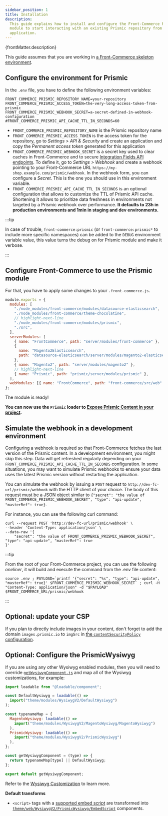 ```yaml
---
sidebar_position: 1
title: Installation
description:
  This guide explains how to install and configure the Front-Commerce Prismic
  module to start interacting with an existing Prismic repository from your
  application.
---
```


<p>{frontMatter.description}</p>

This guide assumes that you are working in
[a Front-Commerce skeleton environment](https://gitlab.blackswift.cloud/front-commerce/front-commerce-skeleton/).

## Configure the environment for Prismic

In the `.env` file, you have to define the following environment variables:

```shell
FRONT_COMMERCE_PRISMIC_REPOSITORY_NAME=your-repository
FRONT_COMMERCE_PRISMIC_ACCESS_TOKEN=the-very-long-access-token-from-prismic
FRONT_COMMERCE_PRISMIC_WEBHOOK_SECRET=a-secret-defined-in-webhook-configuration
#FRONT_COMMERCE_PRISMIC_API_CACHE_TTL_IN_SECONDS=60
```

- `FRONT_COMMERCE_PRISMIC_REPOSITORY_NAME` is the Prismic repository name
- `FRONT_COMMERCE_PRISMIC_ACCESS_TOKEN` is the access token for the repository,
  go to _Settings > API & Security_ and create an application and copy the
  _Permanent access token_ generated for this application
- `FRONT_COMMERCE_PRISMIC_WEBHOOK_SECRET` is a secret key used to clear caches
  in Front-Commerce and to secure
  [Integration Fields API endpoints](/docs/prismic/integration-fields). To
  define it, go to _Settings > Webhook_ and create a webhook pointing to your
  Front-Commerce URL `https://my-shop.example.com/prismic/webhook`. In the
  webhook form, you can configure a _Secret_. This is the one you should use in
  this environment variable.
- `FRONT_COMMERCE_PRISMIC_API_CACHE_TTL_IN_SECONDS` is an optional configuration
  that allows to customize the TTL of Prismic API cache. Shortening it allows to
  prioritize data freshness in environments not targeted by a Prismic webhook
  over performance. **It defaults to 23h in production environments and 1min in
  staging and dev environments.**

:::tip

In case of trouble, `front-commerce:prismic` (or `front-commerce:prismic*` to
include more specific namespaces) can be added to the `DEBUG` environment
variable value, this value turns the debug on for Prismic module and make it
verbose.

:::

## Configure Front-Commerce to use the Prismic module

For that, you have to apply some changes to your `.front-commerce.js`.

```js title=".front-commerce.js"
module.exports = {
  modules: [
    "./node_modules/front-commerce/modules/datasource-elasticsearch",
    "./node_modules/front-commerce/theme-chocolatine",
    // highlight-next-line
    "./node_modules/front-commerce/modules/prismic",
    "./src",
  ],
  serverModules: [
    { name: "FrontCommerce", path: "server/modules/front-commerce" },
    {
      name: "Magento2Elasticsearch",
      path: "datasource-elasticsearch/server/modules/magento2-elasticsearch",
    },
    { name: "Magento2", path: "server/modules/magento2" },
    // highlight-next-line
    { name: "Prismic", path: "prismic/server/modules/prismic" },
  ],
  webModules: [{ name: "FrontCommerce", path: "front-commerce/src/web" }],
};
```

The module is ready!

**You can now use the `Prismic` loader to
[Expose Prismic Content in your project](/docs/prismic/expose-content).**

## Simulate the webhook in a development environment

Configuring a webhook is required so that Front-Commerce fetches the last
version of the Prismic content. In a development environment, you might skip
this step. Data will get refreshed regularly depending on your
`FRONT_COMMERCE_PRISMIC_API_CACHE_TTL_IN_SECONDS` configuration. In some
situations, you may want to simulate Prismic webhooks to ensure your data uses
the latest Prismic version without restarting the application.

You can simulate the webhook by issuing a `POST` request to
`http://dev-fc-url/prismic/webhook` with the HTTP client of your choice. The
body of this request must be a JSON object similar to
`{"secret": "the value of FRONT_COMMERCE_PRISMIC_WEBHOOK_SECRET", "type": "api-update", "masterRef": true}`.

For instance, you can use the following curl command:

```shell
curl --request POST 'http://dev-fc-url/prismic/webhook' \
--header 'Content-Type: application/json' \
--data-raw '{
    "secret": "the value of FRONT_COMMERCE_PRISMIC_WEBHOOK_SECRET", "type": "api-update", "masterRef": true
}'
```

:::tip

From the root of your Front-Commerce project, you can use the following
_oneliner_, it will build and execute the command from the .env file content:

```shell
source .env ; PAYLOAD=`printf '{"secret": "%s", "type": "api-update", "masterRef": true}' $FRONT_COMMERCE_PRISMIC_WEBHOOK_SECRET` ; curl -H "Content-Type: application/json" -d "$PAYLOAD" $FRONT_COMMERCE_URL/prismic/webhook
```

:::

## Optional: update your CSP

If you plan to directly include images in your content, don't forget to add the
domain `images.prismic.io` to `imgSrc` in
[the `contentSecurityPolicy` configuration](/docs/reference/content-security-policy).

## Optional: Configure the PrismicWysiwyg

If you are using any other Wysiwyg enabled modules, then you will need to
override
[`getWysiwygComponent.js`](https://gitlab.blackswift.cloud/front-commerce/front-commerce/-/blob/784684ce56cca69ca5c2e42d5d421a8c0b4bb9c3/src/web/theme/modules/WysiwygV2/getWysiwygComponent.js)
and map all of the Wysiwyg customizations, for example:

```js title="theme/modules/WysiwygV2/getWysiwygComponent.js"
import loadable from "@loadable/component";

const DefaultWysiwyg = loadable(() =>
  import("theme/modules/WysiwygV2/DefaultWysiwyg")
);

const typenameMap = {
  MagentoWysiwyg: loadable(() =>
    import("theme/modules/WysiwygV2/MagentoWysiwyg/MagentoWysiwyg")
  ),
  PrismicWysiwyg: loadable(() =>
    import("theme/modules/WysiwygV2/PrismicWysiwyg")
  ),
};

const getWysiwygComponent = (type) => {
  return typenameMap[type] || DefaultWysiwyg;
};

export default getWysiwygComponent;
```

Refer to the [Wysiwyg Customization](/docs/advanced/theme/wysiwyg-platform) to
learn more.

**Default transforms**

- `<script>` tags with a
  [supported embed script](https://gitlab.blackswift.cloud/front-commerce/front-commerce/-/blob/784684ce56cca69ca5c2e42d5d421a8c0b4bb9c3/modules/prismic/web/theme/modules/WysiwygV2/PrismicWysiwyg/Components/EmbedScript/embeds.js)
  are transformed into
  [`theme/web/WysiwygV2/PrismicWysiwyg/EmbedScript`](https://gitlab.blackswift.cloud/front-commerce/front-commerce/-/blob/784684ce56cca69ca5c2e42d5d421a8c0b4bb9c3/modules/prismic/web/theme/modules/WysiwygV2/PrismicWysiwyg/Components/EmbedScript/EmbedScript.js)
  components.
